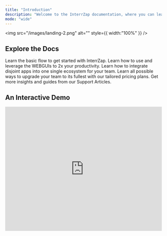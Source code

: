 ```yaml
---
title: "Introduction"
description: "Welcome to the InterrZap documentation, where you can learn everything about the Beyonder of the Internet. To get started, scroll down to learn step-by-step or use the navigation to learn what you require."
mode: "wide"
---
```


<img
  src="/images/landing-2.png"
  alt=""
  style={{ width:"100%" }}
/>

## Explore the Docs

<CardGroup cols="2">
  <Card title="Quick Start" icon="play" color="#444aaa" href="https://interrzap.mintlify.app/quickStart">
    Learn the basic flow to get started with InterrZap.
  </Card>
  <Card title="Environments" icon="desktop" color="#444aaa" href="https://interrzap.mintlify.app/WEBUIs">
    Learn how to use and leverage the WEBGUIs to 2x your productivity.
  </Card>
  <Card title="Integration" icon="shelves" color="#444aaa" href="https://interrzap.mintlify.app/integration">
    Learn how to integrate disjoint apps into one single ecosystem for your team.
  </Card>
  <Card title="Marketplace" icon="shop" color="#444aaa" href="https://interrzap.mintlify.app/Marketplaceprogram">
    Learn all possible ways to upgrade your team to its fullest with our tailored pricing plans.
  </Card>
  <Card title="Help Center" icon="message-question" href="https://interrzap.help.center/">
    Get more insights and guides from our Support Articles.
  </Card>
</CardGroup>

## An Interactive Demo

<iframe src="https://demo.arcade.software/UVTnSQZe72kPvhXCWaZx?embed&embed_mobile=tab&embed_desktop=inline&show_copy_link=true" title="InterrZap Demo" frameborder="0" loading="lazy" webkitallowfullscreen mozallowfullscreen allowfullscreen allow="clipboard-write" width="100%" height="400px" />